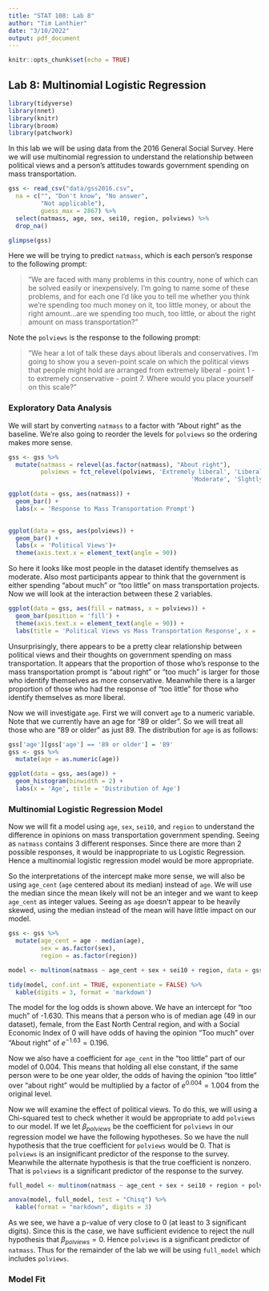 ```yaml
---
title: "STAT 108: Lab 8"
author: "Tim Lanthier"
date: "3/10/2022"
output: pdf_document
---
```


```r
knitr::opts_chunk$set(echo = TRUE)
```

## Lab 8: Multinomial Logistic Regression

```r
library(tidyverse)
library(nnet)
library(knitr)
library(broom)
library(patchwork)
```
In this lab we will be using data from the 2016 General Social Survey. Here we will use multinomial regression to understand the relationship between political views and a person's attitudes towards government spending on mass transportation.

```r
gss <- read_csv("data/gss2016.csv",
  na = c("", "Don't know", "No answer", 
         "Not applicable"), 
         guess_max = 2867) %>%
  select(natmass, age, sex, sei10, region, polviews) %>%
  drop_na()

glimpse(gss)
```

Here we will be trying to predict `natmass`, which is each person's response to the following prompt:

>“We are faced with many problems in this country, none of which can be solved easily or inexpensively. I’m going to name some of these problems, and for each one I’d like you to tell me whether you think we’re spending too much money on it, too little money, or about the right amount…are we spending too much, too little, or about the right amount on mass transportation?”

Note the `polviews` is the response to the following prompt:

>“We hear a lot of talk these days about liberals and conservatives. I’m going to show you a seven-point scale on which the political views that people might hold are arranged from extremely liberal - point 1 - to extremely conservative - point 7. Where would you place yourself on this scale?”

### Exploratory Data Analysis

We will start by converting `natmass` to a factor with "About right" as the baseline. We're also going to reorder the levels for `polviews` so the ordering makes more sense.

```r
gss <- gss %>%
  mutate(natmass = relevel(as.factor(natmass), "About right"),
         polviews = fct_relevel(polviews, 'Extremely liberal', 'Liberal', 'Slightly liberal', 
                                                   'Moderate', 'Slghtly conservative', 'Conservative', 'Extrmly conservative'))
```

```r
ggplot(data = gss, aes(natmass)) +
  geom_bar() +
  labs(x = 'Response to Mass Transportation Prompt')
  

ggplot(data = gss, aes(polviews)) +
  geom_bar() +
  labs(x = 'Political Views')+
  theme(axis.text.x = element_text(angle = 90))

```

So here it looks like most people in the dataset identify themselves as moderate. Also most participants appear to think that the government is either spending "about much" or "too little" on mass transportation projects. Now we will look at the interaction between these 2 variables.

```r
ggplot(data = gss, aes(fill = natmass, x = polviews)) +
  geom_bar(position = 'fill') + 
  theme(axis.text.x = element_text(angle = 90)) +
  labs(title = 'Political Views vs Mass Transportation Response', x = 'Political Views')
```
Unsurprisingly, there appears to be a pretty clear relationship between political views and their thoughts on government spending on mass transportation. It appears that the proportion of those who's response to the mass transportation prompt is "about right" or "too much" is larger for those who identify themselves as more conservative. Meanwhile there is a larger proportion of those who had the response of "too little" for those who identify themselves as more liberal. 

Now we will investigate `age`. First we will convert `age` to a numeric variable. Note that we currently have an age for "89 or older". So we will treat all those who are "89 or older" as just 89. The distribution for `age` is as follows:

```r
gss['age'][gss['age'] == '89 or older'] = '89'
gss <- gss %>%
  mutate(age = as.numeric(age))

ggplot(data = gss, aes(age)) +
  geom_histogram(binwidth = 2) +
  labs(x = 'Age', title = 'Distribution of Age')
```

### Multinomial Logistic Regression Model

Now we will fit a model using `age`, `sex`, `sei10`, and `region` to understand the difference in opinions on mass transportation government spending. Seeing as `natmass` contains 3 different responses. Since there are more than 2 possible responses, it would be inappropriate to us Logistic Regression. Hence a multinomial logistic regression model would be more appropriate.

So the interpretations of the intercept make more sense, we will also be using `age_cent` (`age` centered about its median) instead of `age`. We will use the median since the mean likely will not be an integer and we want to keep `age_cent` as integer values. Seeing as `age` doesn't appear to be heavily skewed, using the median instead of the mean will have little impact on our model.

```r
gss <- gss %>% 
  mutate(age_cent = age - median(age),
         sex = as.factor(sex),
         region = as.factor(region))

model <- multinom(natmass ~ age_cent + sex + sei10 + region, data = gss)

tidy(model, conf.int = TRUE, exponentiate = FALSE) %>% 
  kable(digits = 3, format = 'markdown')
```

The model for the log odds is shown above. We have an intercept for "too much" of -1.630. This means that a person who is of median age (49 in our dataset), female, from the East North Central region, and with a Social Economic Index of 0 will have odds of having the opinion "Too much" over "About right" of $e^{-1.63} = 0.196$.
 
Now we also have a coefficient for `age_cent` in the "too little" part of our model of 0.004. This means that holding all else constant, if the same person were to be one year older, the odds of having the opinion "too little" over "about right" would be multiplied by a factor of $e^{0.004} = 1.004$ from the original level.

Now we will examine the effect of political views. To do this, we will using a Chi-squared test to check whether it would be appropriate to add `polviews` to our model. If we let $\beta_{polviews}$ be the coefficient for `polviews` in our regression model we have the following hypotheses.
\begin{align*}
  H_0: & \beta_{polviews} = 0 \\
  H_a: & \beta_{polviews} \neq 0
\end{align*}
So we have the null hypothesis that the true coefficient for `polviews` would be 0. That is `polviews` is an insignificant predictor of the response to the survey. Meanwhile the alternate hypothesis is that the true coefficient is nonzero. That is `polviews` is a significant predictor of the response to the survey.

```r
full_model <- multinom(natmass ~ age_cent + sex + sei10 + region + polviews, data = gss)

anova(model, full_model, test = "Chisq") %>%
  kable(format = "markdown", digits = 3)
```
As we see, we have a p-value of very close to 0 (at least to 3 significant digits). Since this is the case, we have sufficient evidence to reject the null hypothesis that $\beta_{polviews} = 0$. Hence `polviews` is a significant predictor of `natmass`. Thus for the remainder of the lab we will be using `full_model` which includes `polviews`.

### Model Fit




